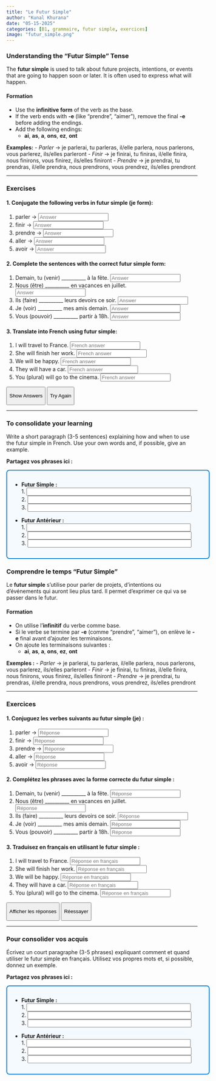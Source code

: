 ```yaml
---
title: "Le Futur Simple"
author: "Kunal Khurana"
date: "05-15-2025"
categories: [B1, grammaire, futur simple, exercices]
image: "futur_simple.png"
---
```


::::: {.content-visible when-profile="english"}
### Understanding the "Futur Simple" Tense

The **futur simple** is used to talk about future projects, intentions, or events that are going to happen soon or later. It is often used to express what will happen.

#### Formation

-   Use the **infinitive form** of the verb as the base.
-   If the verb ends with **-e** (like "prendre", "aimer"), remove the final **-e** before adding the endings.
-   Add the following endings:
    -   **ai**, **as**, **a**, **ons**, **ez**, **ont**

**Examples:** - *Parler* → je parlerai, tu parleras, il/elle parlera, nous parlerons, vous parlerez, ils/elles parleront - *Finir* → je finirai, tu finiras, il/elle finira, nous finirons, vous finirez, ils/elles finiront - *Prendre* → je prendrai, tu prendras, il/elle prendra, nous prendrons, vous prendrez, ils/elles prendront

------------------------------------------------------------------------

### Exercises

#### 1. Conjugate the following verbs in futur simple (je form):

1.  parler → <input type="text" placeholder="Answer" oninput="checkAnswer(this, 'parlerai')">
2.  finir → <input type="text" placeholder="Answer" oninput="checkAnswer(this, 'finirai')">
3.  prendre → <input type="text" placeholder="Answer" oninput="checkAnswer(this, 'prendrai')">
4.  aller → <input type="text" placeholder="Answer" oninput="checkAnswer(this, 'irai')">
5.  avoir → <input type="text" placeholder="Answer" oninput="checkAnswer(this, 'aurai')">

#### 2. Complete the sentences with the correct futur simple form:

1.  Demain, tu (venir) \_\_\_\_\_\_\_\_\_\_ à la fête. <input type="text" placeholder="Answer" oninput="checkAnswer(this, 'viendras')">
2.  Nous (être) \_\_\_\_\_\_\_\_\_\_ en vacances en juillet. <input type="text" placeholder="Answer" oninput="checkAnswer(this, 'serons')">
3.  Ils (faire) \_\_\_\_\_\_\_\_\_\_ leurs devoirs ce soir. <input type="text" placeholder="Answer" oninput="checkAnswer(this, 'feront')">
4.  Je (voir) \_\_\_\_\_\_\_\_\_\_ mes amis demain. <input type="text" placeholder="Answer" oninput="checkAnswer(this, 'verrai')">
5.  Vous (pouvoir) \_\_\_\_\_\_\_\_\_\_ partir à 18h. <input type="text" placeholder="Answer" oninput="checkAnswer(this, 'pourrez')">

#### 3. Translate into French using futur simple:

1.  I will travel to France. <input type="text" placeholder="French answer" oninput="checkAnswer(this, 'Je voyagerai en France')">
2.  She will finish her work. <input type="text" placeholder="French answer" oninput="checkAnswer(this, 'Elle finira son travail')">
3.  We will be happy. <input type="text" placeholder="French answer" oninput="checkAnswer(this, 'Nous serons heureux')">
4.  They will have a car. <input type="text" placeholder="French answer" oninput="checkAnswer(this, 'Ils auront une voiture')">
5.  You (plural) will go to the cinema. <input type="text" placeholder="French answer" oninput="checkAnswer(this, 'Vous irez au cinéma')">

<button onclick="showAnswers()">

Show Answers

</button>

<button onclick="refreshPage()">

Try Again

</button>

------------------------------------------------------------------------

### To consolidate your learning

Write a short paragraph (3-5 sentences) explaining how and when to use the futur simple in French. Use your own words and, if possible, give an example.

:::: callout-note
**Partagez vos phrases ici :**\

::: {style="width:100%;padding:1em;border:2px solid #0078D4;border-radius:8px;background:#f5faff;"}
<ul>

<li><strong>Futur Simple :</strong> <br> 1. <input type="text" style="width:90%;" /><br> 2. <input type="text" style="width:90%;" /><br> 3. <input type="text" style="width:90%;" /></li>

<li style="margin-top:1em;">

<strong>Futur Antérieur :</strong> <br> 1. <input type="text" style="width:90%;" /><br> 2. <input type="text" style="width:90%;" /><br> 3. <input type="text" style="width:90%;" />

</li>

</ul>


<script>
function checkAnswer(input, correctAnswer) {
    const span = input.nextElementSibling;
    if (input.value.trim().toLowerCase() === correctAnswer.toLowerCase()) {
        span.textContent = "✓ Correct";
        span.style.color = "green";
    } else {
        span.textContent = "";
    }
}

function showAnswers() {
    document.querySelectorAll('input[type="text"]').forEach(el => {
        const correct = el.getAttribute('oninput')?.match(/'([^']+)'/)?.[1];
        if (correct) {
            const span = el.nextElementSibling;
            span.textContent = `Réponse : ${correct}`;
            span.style.color = "blue";
        }
    });
}

function refreshPage() {
    location.reload();
}
</script>

:::
::::
:::::

::::: {.content-visible when-profile="french"}
### Comprendre le temps "Futur Simple"

Le **futur simple** s'utilise pour parler de projets, d'intentions ou d'événements qui auront lieu plus tard. Il permet d'exprimer ce qui va se passer dans le futur.

#### Formation

-   On utilise l’**infinitif** du verbe comme base.
-   Si le verbe se termine par **-e** (comme "prendre", "aimer"), on enlève le **-e** final avant d’ajouter les terminaisons.
-   On ajoute les terminaisons suivantes :
    -   **ai**, **as**, **a**, **ons**, **ez**, **ont**

**Exemples :** - *Parler* → je parlerai, tu parleras, il/elle parlera, nous parlerons, vous parlerez, ils/elles parleront - *Finir* → je finirai, tu finiras, il/elle finira, nous finirons, vous finirez, ils/elles finiront - *Prendre* → je prendrai, tu prendras, il/elle prendra, nous prendrons, vous prendrez, ils/elles prendront

------------------------------------------------------------------------

### Exercices

#### 1. Conjuguez les verbes suivants au futur simple (je) :

1.  parler → <input type="text" placeholder="Réponse" oninput="checkAnswer(this, 'parlerai')">
2.  finir → <input type="text" placeholder="Réponse" oninput="checkAnswer(this, 'finirai')">
3.  prendre → <input type="text" placeholder="Réponse" oninput="checkAnswer(this, 'prendrai')">
4.  aller → <input type="text" placeholder="Réponse" oninput="checkAnswer(this, 'irai')">
5.  avoir → <input type="text" placeholder="Réponse" oninput="checkAnswer(this, 'aurai')">

#### 2. Complétez les phrases avec la forme correcte du futur simple :

1.  Demain, tu (venir) \_\_\_\_\_\_\_\_\_\_ à la fête. <input type="text" placeholder="Réponse" oninput="checkAnswer(this, 'viendras')">
2.  Nous (être) \_\_\_\_\_\_\_\_\_\_ en vacances en juillet. <input type="text" placeholder="Réponse" oninput="checkAnswer(this, 'serons')">
3.  Ils (faire) \_\_\_\_\_\_\_\_\_\_ leurs devoirs ce soir. <input type="text" placeholder="Réponse" oninput="checkAnswer(this, 'feront')">
4.  Je (voir) \_\_\_\_\_\_\_\_\_\_ mes amis demain. <input type="text" placeholder="Réponse" oninput="checkAnswer(this, 'verrai')">
5.  Vous (pouvoir) \_\_\_\_\_\_\_\_\_\_ partir à 18h. <input type="text" placeholder="Réponse" oninput="checkAnswer(this, 'pourrez')">

#### 3. Traduisez en français en utilisant le futur simple :

1.  I will travel to France. <input type="text" placeholder="Réponse en français" oninput="checkAnswer(this, 'Je voyagerai en France')">
2.  She will finish her work. <input type="text" placeholder="Réponse en français" oninput="checkAnswer(this, 'Elle finira son travail')">
3.  We will be happy. <input type="text" placeholder="Réponse en français" oninput="checkAnswer(this, 'Nous serons heureux')">
4.  They will have a car. <input type="text" placeholder="Réponse en français" oninput="checkAnswer(this, 'Ils auront une voiture')">
5.  You (plural) will go to the cinema. <input type="text" placeholder="Réponse en français" oninput="checkAnswer(this, 'Vous irez au cinéma')">

<button onclick="showAnswers()">

Afficher les réponses

</button>

<button onclick="refreshPage()">

Réessayer

</button>

------------------------------------------------------------------------

### Pour consolider vos acquis

Écrivez un court paragraphe (3-5 phrases) expliquant comment et quand utiliser le futur simple en français. Utilisez vos propres mots et, si possible, donnez un exemple.

:::: callout-note
**Partagez vos phrases ici :**\

::: {style="width:100%;padding:1em;border:2px solid #0078D4;border-radius:8px;background:#f5faff;"}
<ul>

<li><strong>Futur Simple :</strong> <br> 1. <input type="text" style="width:90%;" /><br> 2. <input type="text" style="width:90%;" /><br> 3. <input type="text" style="width:90%;" /></li>

<li style="margin-top:1em;">

<strong>Futur Antérieur :</strong> <br> 1. <input type="text" style="width:90%;" /><br> 2. <input type="text" style="width:90%;" /><br> 3. <input type="text" style="width:90%;" />

</li>

</ul>
:::
::::

```{=html}
<script>
function checkAnswer(input, correctAnswer) {
    const span = input.nextElementSibling;
    if (input.value.trim().toLowerCase() === correctAnswer.toLowerCase()) {
        span.textContent = "✓ Correct";
        span.style.color = "green";
    } else {
        span.textContent = "";
    }
}

function showAnswers() {
    document.querySelectorAll('input[type="text"]').forEach(el => {
        const correct = el.getAttribute('oninput')?.match(/'([^']+)'/)?.[1];
        if (correct) {
            const span = el.nextElementSibling;
            span.textContent = `Réponse : ${correct}`;
            span.style.color = "blue";
        }
    });
}

function refreshPage() {
    location.reload();
}
</script>
```
:::::
